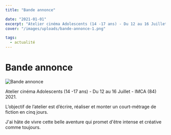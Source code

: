 ```yaml
---
title: "Bande annonce"

date: "2021-01-01"
excerpt: "Atelier cinéma Adolescents (14 -17 ans) - Du 12 au 16 Juillet - IMCA (84) 2021. L’objectif de l’atelier est d’écrire, réaliser et monter un court-métr..."
cover: "/images/uploads/bande-annonce-1.png"

tags:
  - actualité
---
```


# Bande annonce

![Bande annonce](/images/uploads/bande-annonce-1.png)

Atelier cinéma Adolescents (14 -17 ans) - Du 12 au 16 Juillet - IMCA (84) 2021.

L’objectif de l’atelier est d’écrire, réaliser et monter un court-métrage de fiction en cinq jours.

J'ai hâte de vivre cette belle aventure qui promet d'être intense et créative comme toujours.
